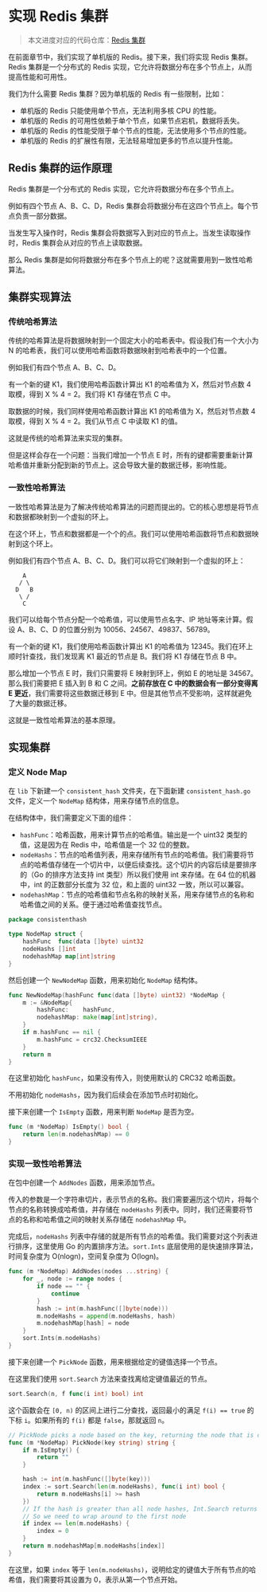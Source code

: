 # 实现 Redis 集群

> 本文进度对应的代码仓库：[Redis 集群](https://github.com/inannan423/redigo/tree/cluster)

在前面章节中，我们实现了单机版的 Redis。接下来，我们将实现 Redis 集群。Redis 集群是一个分布式的 Redis 实现，它允许将数据分布在多个节点上，从而提高性能和可用性。

我们为什么需要 Redis 集群？因为单机版的 Redis 有一些限制，比如：

- 单机版的 Redis 只能使用单个节点，无法利用多核 CPU 的性能。
- 单机版的 Redis 的可用性依赖于单个节点，如果节点宕机，数据将丢失。
- 单机版的 Redis 的性能受限于单个节点的性能，无法使用多个节点的性能。
- 单机版的 Redis 的扩展性有限，无法轻易增加更多的节点以提升性能。

## Redis 集群的运作原理

Redis 集群是一个分布式的 Redis 实现，它允许将数据分布在多个节点上。

例如有四个节点 A、B、C、D，Redis 集群会将数据分布在这四个节点上。每个节点负责一部分数据。

当发生写入操作时，Redis 集群会将数据写入到对应的节点上。当发生读取操作时，Redis 集群会从对应的节点上读取数据。

那么 Redis 集群是如何将数据分布在多个节点上的呢？这就需要用到一致性哈希算法。

## 集群实现算法

### 传统哈希算法

传统的哈希算法是将数据映射到一个固定大小的哈希表中。假设我们有一个大小为 N 的哈希表，我们可以使用哈希函数将数据映射到哈希表中的一个位置。

例如我们有四个节点 A、B、C、D。

有一个新的键 K1，我们使用哈希函数计算出 K1 的哈希值为 X，然后对节点数 4 取模，得到 X % 4 = 2。我们将 K1 存储在节点 C 中。

取数据的时候，我们同样使用哈希函数计算出 K1 的哈希值为 X，然后对节点数 4 取模，得到 X % 4 = 2。我们从节点 C 中读取 K1 的值。

这就是传统的哈希算法来实现的集群。

但是这样会存在一个问题：当我们增加一个节点 E 时，所有的键都需要重新计算哈希值并重新分配到新的节点上。这会导致大量的数据迁移，影响性能。

### 一致性哈希算法

一致性哈希算法是为了解决传统哈希算法的问题而提出的。它的核心思想是将节点和数据都映射到一个虚拟的环上。

在这个环上，节点和数据都是一个个的点。我们可以使用哈希函数将节点和数据映射到这个环上。

例如我们有四个节点 A、B、C、D。我们可以将它们映射到一个虚拟的环上：

```
    A
   / \
  D   B
   \ /
    C
```

我们可以给每个节点分配一个哈希值，可以使用节点名字、IP 地址等来计算。假设 A、B、C、D 的位置分别为 10056、24567、49837、56789。

有一个新的键 K1，我们使用哈希函数计算出 K1 的哈希值为 12345。我们在环上顺时针查找，我们发现离 K1 最近的节点是 B。我们将 K1 存储在节点 B 中。

那么增加一个节点 E 时，我们只需要将 E 映射到环上，例如 E 的地址是 34567。那么我们需要把 E 插入到 B 和 C 之间。**之前存放在 C 中的数据会有一部分变得离 E 更近**，我们需要将这些数据迁移到 E 中。但是其他节点不受影响，这样就避免了大量的数据迁移。

这就是一致性哈希算法的基本原理。

## 实现集群

### 定义 Node Map

在 `lib` 下新建一个 `consistent_hash` 文件夹，在下面新建 `consistent_hash.go` 文件，定义一个 `NodeMap` 结构体，用来存储节点的信息。

在结构体中，我们需要定义下面的组件：

- `hashFunc`：哈希函数，用来计算节点的哈希值。输出是一个 uint32 类型的值，这是因为在 Redis 中，哈希值是一个 32 位的整数。
- `nodeHashs`：节点的哈希值列表，用来存储所有节点的哈希值。我们需要将节点的哈希值存储在一个切片中，以便后续查找。这个切片的内容后续是要排序的（Go 的排序方法支持 int 类型）所以我们使用 int 来存储。在 64 位的机器中，int 的正数部分长度为 32 位，和上面的 uint32 一致，所以可以兼容。
- `nodehashMap`：节点的哈希值和节点名称的映射关系，用来存储节点的名称和哈希值之间的关系。便于通过哈希值查找节点。

```go filename="lib/consistent_hash/consistent_hash.go"
package consistenthash

type NodeMap struct {
	hashFunc  func(data []byte) uint32
	nodeHashs []int
    nodehashMap map[int]string
}
```

然后创建一个 `NewNodeMap` 函数，用来初始化 `NodeMap` 结构体。

```go filename="lib/consistent_hash/consistent_hash.go"
func NewNodeMap(hashFunc func(data []byte) uint32) *NodeMap {
	m := &NodeMap{
		hashFunc:    hashFunc,
		nodehashMap: make(map[int]string),
	}
	if m.hashFunc == nil {
		m.hashFunc = crc32.ChecksumIEEE
	}
	return m
}
```

在这里初始化 `hashFunc`，如果没有传入，则使用默认的 CRC32 哈希函数。

不用初始化 `nodeHashs`，因为我们后续会在添加节点时初始化。

接下来创建一个 `IsEmpty` 函数，用来判断 `NodeMap` 是否为空。

```go filename="lib/consistent_hash/consistent_hash.go"
func (m *NodeMap) IsEmpty() bool {
	return len(m.nodehashMap) == 0
}
```

### 实现一致性哈希算法

在包中创建一个 `AddNodes` 函数，用来添加节点。

传入的参数是一个字符串切片，表示节点的名称。我们需要遍历这个切片，将每个节点的名称转换成哈希值，并存储在 `nodeHashs` 列表中。同时，我们还需要将节点的名称和哈希值之间的映射关系存储在 `nodehashMap` 中。

完成后，`nodeHashs` 列表中存储的就是所有节点的哈希值。我们需要对这个列表进行排序，这里使用 Go 的内置排序方法。`sort.Ints` 底层使用的是快速排序算法，时间复杂度为 O(nlogn)，空间复杂度为 O(logn)。

```go filename="lib/consistent_hash/consistent_hash.go"
func (m *NodeMap) AddNodes(nodes ...string) {
	for _, node := range nodes {
		if node == "" {
			continue
		}
		hash := int(m.hashFunc([]byte(node)))
		m.nodeHashs = append(m.nodeHashs, hash)
		m.nodehashMap[hash] = node
	}
	sort.Ints(m.nodeHashs)
}
```

接下来创建一个 `PickNode` 函数，用来根据给定的键值选择一个节点。

在这里我们使用 `sort.Search` 方法来查找离给定键值最近的节点。

```go
sort.Search(n, f func(i int) bool) int
```

这个函数会在 `[0, n)` 的区间上进行二分查找，返回最小的满足 `f(i) == true` 的下标 `i`。如果所有的 `f(i)` 都是 `false`，那就返回 `n`。

```go filename="lib/consistent_hash/consistent_hash.go"
// PickNode picks a node based on the key, returning the node that is closest to the hash of the key
func (m *NodeMap) PickNode(key string) string {
	if m.IsEmpty() {
		return ""
	}

	hash := int(m.hashFunc([]byte(key)))
	index := sort.Search(len(m.nodeHashs), func(i int) bool {
		return m.nodeHashs[i] >= hash
	})
	// If the hash is greater than all node hashes, Int.Search returns len(m.nodeHashs)
	// So we need to wrap around to the first node
	if index == len(m.nodeHashs) {
		index = 0
	}
	return m.nodehashMap[m.nodeHashs[index]]
}
```

在这里，如果 `index` 等于 `len(m.nodeHashs)`，说明给定的键值大于所有节点的哈希值，我们需要将其设置为 0，表示从第一个节点开始。